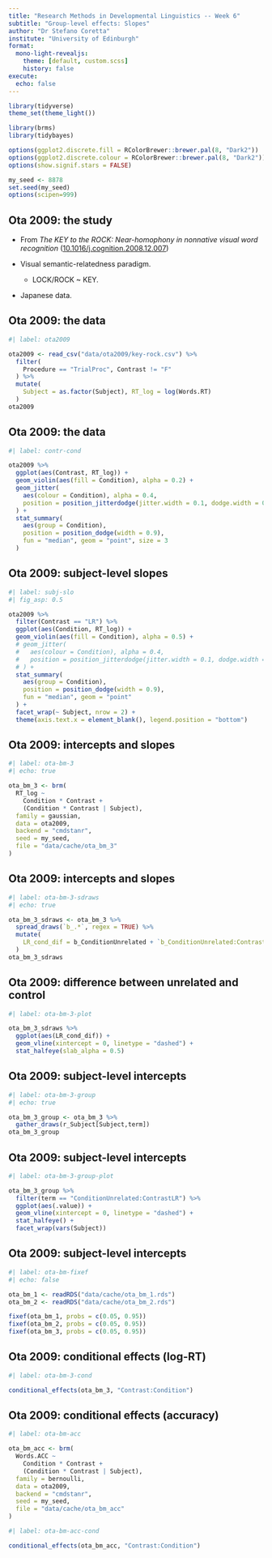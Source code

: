 ```yaml
---
title: "Research Methods in Developmental Linguistics -- Week 6"
subtitle: "Group-level effects: Slopes"
author: "Dr Stefano Coretta"
institute: "University of Edinburgh"
format:
  mono-light-revealjs:
    theme: [default, custom.scss]
    history: false
execute: 
  echo: false
---
```


```r
library(tidyverse)
theme_set(theme_light())

library(brms)
library(tidybayes)

options(ggplot2.discrete.fill = RColorBrewer::brewer.pal(8, "Dark2"))
options(ggplot2.discrete.colour = RColorBrewer::brewer.pal(8, "Dark2"))
options(show.signif.stars = FALSE)

my_seed <- 8878
set.seed(my_seed)
options(scipen=999)
```


## Ota 2009: the study

- From *The KEY to the ROCK: Near-homophony in nonnative visual word recognition* ([10.1016/j.cognition.2008.12.007](https://doi.org/10.1016/j.cognition.2008.12.007))

- Visual semantic-relatedness paradigm.

  - LOCK/ROCK ~ KEY.

- Japanese data.

## Ota 2009: the data

```r
#| label: ota2009

ota2009 <- read_csv("data/ota2009/key-rock.csv") %>%
  filter(
    Procedure == "TrialProc", Contrast != "F"
  ) %>%
  mutate(
    Subject = as.factor(Subject), RT_log = log(Words.RT)
  )
ota2009
```

## Ota 2009: the data

```r
#| label: contr-cond

ota2009 %>%
  ggplot(aes(Contrast, RT_log)) +
  geom_violin(aes(fill = Condition), alpha = 0.2) +
  geom_jitter(
    aes(colour = Condition), alpha = 0.4,
    position = position_jitterdodge(jitter.width = 0.1, dodge.width = 0.9)
  ) +
  stat_summary(
    aes(group = Condition),
    position = position_dodge(width = 0.9),
    fun = "median", geom = "point", size = 3
  )
```

## Ota 2009: subject-level slopes

```r
#| label: subj-slo
#| fig_asp: 0.5

ota2009 %>%
  filter(Contrast == "LR") %>%
  ggplot(aes(Condition, RT_log)) +
  geom_violin(aes(fill = Condition), alpha = 0.5) +
  # geom_jitter(
  #   aes(colour = Condition), alpha = 0.4,
  #   position = position_jitterdodge(jitter.width = 0.1, dodge.width = 0.9)
  # ) +
  stat_summary(
    aes(group = Condition),
    position = position_dodge(width = 0.9),
    fun = "median", geom = "point"
  ) +
  facet_wrap(~ Subject, nrow = 2) +
  theme(axis.text.x = element_blank(), legend.position = "bottom")
```

## Ota 2009: intercepts and slopes

```r
#| label: ota-bm-3
#| echo: true

ota_bm_3 <- brm(
  RT_log ~
    Condition * Contrast +
    (Condition * Contrast | Subject),
  family = gaussian,
  data = ota2009,
  backend = "cmdstanr",
  seed = my_seed,
  file = "data/cache/ota_bm_3"
)
```

## Ota 2009: intercepts and slopes

```r
#| label: ota-bm-3-sdraws
#| echo: true

ota_bm_3_sdraws <- ota_bm_3 %>%
  spread_draws(`b_.*`, regex = TRUE) %>%
  mutate(
    LR_cond_dif = b_ConditionUnrelated + `b_ConditionUnrelated:ContrastLR`
  )
ota_bm_3_sdraws
```

## Ota 2009: difference between unrelated and control

```r
#| label: ota-bm-3-plot

ota_bm_3_sdraws %>%
  ggplot(aes(LR_cond_dif)) +
  geom_vline(xintercept = 0, linetype = "dashed") +
  stat_halfeye(slab_alpha = 0.5)
```

## Ota 2009: subject-level intercepts

```r
#| label: ota-bm-3-group
#| echo: true

ota_bm_3_group <- ota_bm_3 %>%
  gather_draws(r_Subject[Subject,term])
ota_bm_3_group
```

## Ota 2009: subject-level intercepts

```r
#| label: ota-bm-3-group-plot

ota_bm_3_group %>%
  filter(term == "ConditionUnrelated:ContrastLR") %>%
  ggplot(aes(.value)) +
  geom_vline(xintercept = 0, linetype = "dashed") +
  stat_halfeye() +
  facet_wrap(vars(Subject))
```

## Ota 2009: subject-level intercepts

```r
#| label: ota-bm-fixef
#| echo: false

ota_bm_1 <- readRDS("data/cache/ota_bm_1.rds")
ota_bm_2 <- readRDS("data/cache/ota_bm_2.rds")

fixef(ota_bm_1, probs = c(0.05, 0.95))
fixef(ota_bm_2, probs = c(0.05, 0.95))
fixef(ota_bm_3, probs = c(0.05, 0.95))
```

## Ota 2009: conditional effects (log-RT)

```r
#| label: ota-bm-3-cond

conditional_effects(ota_bm_3, "Contrast:Condition")
```

## Ota 2009: conditional effects (accuracy)

```r
#| label: ota-bm-acc

ota_bm_acc <- brm(
  Words.ACC ~
    Condition * Contrast +
    (Condition * Contrast | Subject),
  family = bernoulli,
  data = ota2009,
  backend = "cmdstanr",
  seed = my_seed,
  file = "data/cache/ota_bm_acc"
)
```

```r
#| label: ota-bm-acc-cond

conditional_effects(ota_bm_acc, "Contrast:Condition")
```

